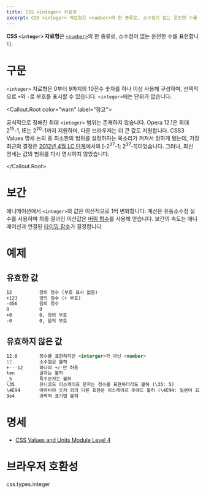 ```yaml
---
title: CSS <integer> 자료형
excerpt: CSS <integer> 자료형은 <number>의 한 종류로, 소수점이 없는 온전한 수를 표현합니다.
---
```


**CSS `<integer>` 자료형**은 [`<number>`](./number)의 한 종류로, 소수점이 없는 온전한 수를 표현합니다.

# 구문

`<integer>` 자료형은 0부터 9까지의 10진수 숫자를 하나 이상 사용해 구성하며, 선택적으로 `+`와 `-`로 부호를 표시할 수 있습니다. `<integer>`에는 단위가 없습니다.

<Callout.Root color="warn" label="참고">

공식적으로 정해진 최대 <code>&lt;integer&gt;</code> 범위는 존재하지 않습니다. Opera 12.1은 최대 2<sup>15</sup>-1, IE는 2<sup>20</sup>-1까지 지원하며, 다른 브라우저는 더 큰 값도 지원합니다. CSS3 Values 명세 논의 중 최소한의 범위를 설정하자는 목소리가 커져서 정하게 됐는데, 가장 최근의 결정은 [2012년 4월 LC 단계](https://lists.w3.org/Archives/Public/www-style/2012Apr/0633.html)에서의 [-2<sup>27</sup>-1; 2<sup>27</sup>-1]이었습니다. 그러나, 최신 명세는 값의 범위를 다시 명시하지 않았습니다.

</Callout.Root>

# 보간

애니메이션에서 `<integer>`의 값은 이산적으로 1씩 변화합니다. 계산은 유동소수점 실수를 사용하며 최종 결과인 이산값은 [버림 함수](https://ko.wikipedia.org/wiki/%EB%B0%94%EB%8B%A5_%ED%95%A8%EC%88%98%EC%99%80_%EC%B2%9C%EC%9E%A5_%ED%95%A8%EC%88%98)를 사용해 얻습니다. 보간의 속도는 애니메이션과 연결된 [타이밍 함수](https://developer.mozilla.org/en-US/docs/Web/CSS/easing-function)가 결정합니다.

# 예제

## 유효한 값

```md variant=good
12          양의 정수 (부호 표시 없음)
+123        양의 정수 (+ 부호)
-456        음의 정수
0           0
+0          0, 양의 부호
-0          0, 음의 부호
```

## 유효하지 않은 값

```md variant=bad
12.0        정수를 표현하지만 <interger>가 아닌 <number>
12.         소수점은 불허
+---12      하나의 +/-만 허용
ten         글자는 불허
_5          특수문자는 불허
\35         유니코드 이스케이프 문자는 정수를 표현하더라도 불허 (\35: 5)
\4E94       아라비아 숫자 외의 다른 표현은 이스케이프 후에도 불허 (\4E94: 일본어 五).
3e4         과학적 표기법 불허
```

# 명세

- [CSS Values and Units Module Level 4](https://drafts.csswg.org/css-values/#integers)

# 브라우저 호환성

<BrowserCompat>css.types.integer</BrowserCompat>
